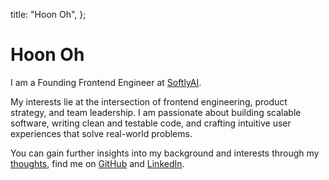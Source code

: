   title: "Hoon Oh",
};

# Hoon Oh

I am a Founding Frontend Engineer at [SoftlyAI](https://www.softly.ai/).

My interests lie at the intersection of frontend engineering, product strategy, and team leadership. I am passionate about building scalable software, writing clean and testable code, and crafting intuitive user experiences that solve real-world problems.

You can gain further insights into my background and interests through my [thoughts](/thoughts), find me on [GitHub](https://github.com/1005hoon) and [LinkedIn](https://www.linkedin.com/in/1005hoon).

